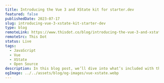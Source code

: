 ---
title: Introducing the Vue 3 and XState kit for starter.dev
featured: false
publishedDate: 2023-07-17
slug: introducing-vue-3-xstate-kit-starter-dev
type: blog
remoteLink: https://www.thisdot.co/blog/introducing-the-vue-3-and-xstate-kit-for-starter-dev
remoteSrc: This Dot
status: Live
tags:
  - JavaScript
  - Vue
  - XState
  - Open Source
description: In this blog post, we’ll dive into what’s included with the kit, how to get started using it, and what makes this kit unique.
ogImage: ../../assets/blog/og-images/vue-xstate.webp
---
